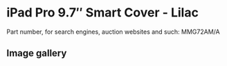 
# iPad Pro 9.7″ Smart Cover - Lilac

Part number, for search engines, auction websites and such: MMG72AM/A

## Image gallery

<div style={{ width: "768px" }}>
  <GalleryComponent
    images={[
      {
        original: "/everysource/MMG72.webp",
        thumbnail: "/everypreview/MMG72.webp",
      },
      {
        original: "/everysource/MMG72_AV1_GOLD.webp",
        thumbnail: "/everypreview/MMG72_AV1_GOLD.webp",
      },
      {
        original: "/everysource/MMG72_AV1_ROSEGOLD.webp",
        thumbnail: "/everypreview/MMG72_AV1_ROSEGOLD.webp",
      },
      {
        original: "/everysource/MMG72_AV1_SILVER.webp",
        thumbnail: "/everypreview/MMG72_AV1_SILVER.webp",
      },
      {
        original: "/everysource/MMG72_AV1_SPACE_GRAY.webp",
        thumbnail: "/everypreview/MMG72_AV1_SPACE_GRAY.webp",
      },
      {
        original: "/everysource/MMG72_AV2.webp",
        thumbnail: "/everypreview/MMG72_AV2.webp",
      },
      {
        original: "/everysource/MMG72_AV3.webp",
        thumbnail: "/everypreview/MMG72_AV3.webp",
      }
    ]}
  />
</div>